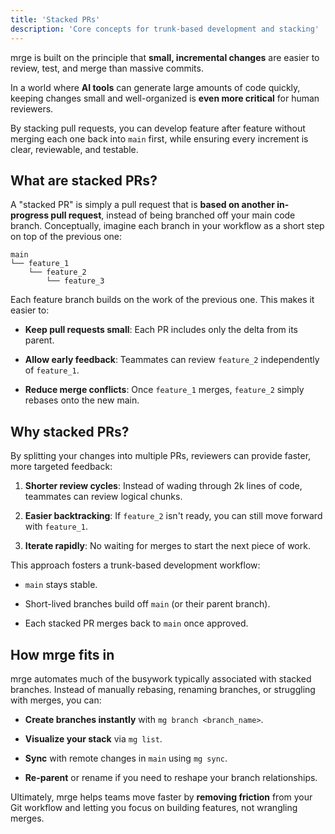 ```yaml
---
title: 'Stacked PRs'
description: 'Core concepts for trunk-based development and stacking'
---
```


mrge is built on the principle that **small, incremental changes** are easier to review, test, and merge than massive commits.

In a world where **AI tools** can generate large amounts of code quickly, keeping changes small and well-organized is **even more critical** for human reviewers.

By stacking pull requests, you can develop feature after feature without merging each one back into `main` first, while ensuring every increment is clear, reviewable, and testable.

## What are stacked PRs?

A "stacked PR" is simply a pull request that is **based on another in-progress pull request**, instead of being branched off your main code branch. Conceptually, imagine each branch in your workflow as a short step on top of the previous one:

```
main
└── feature_1
    └── feature_2
        └── feature_3
```

Each feature branch builds on the work of the previous one. This makes it easier to:

- **Keep pull requests small**: Each PR includes only the delta from its parent.

- **Allow early feedback**: Teammates can review `feature_2` independently of `feature_1`.

- **Reduce merge conflicts**: Once `feature_1` merges, `feature_2` simply rebases onto the new main.

## Why stacked PRs?

By splitting your changes into multiple PRs, reviewers can provide faster, more targeted feedback:

1. **Shorter review cycles**: Instead of wading through 2k lines of code, teammates can review logical chunks.

2. **Easier backtracking**: If `feature_2` isn't ready, you can still move forward with `feature_1`.

3. **Iterate rapidly**: No waiting for merges to start the next piece of work.

This approach fosters a trunk-based development workflow:

- `main` stays stable.

- Short-lived branches build off `main` (or their parent branch).

- Each stacked PR merges back to `main` once approved.

## How mrge fits in

mrge automates much of the busywork typically associated with stacked branches. Instead of manually rebasing, renaming branches, or struggling with merges, you can:

- **Create branches instantly** with `mg branch <branch_name>`.

- **Visualize your stack** via `mg list`.

- **Sync** with remote changes in `main` using `mg sync`.

- **Re-parent** or rename if you need to reshape your branch relationships.

Ultimately, mrge helps teams move faster by **removing friction** from your Git workflow and letting you focus on building features, not wrangling merges.
